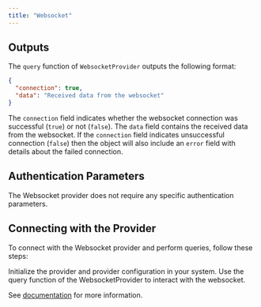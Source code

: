 ```yaml
---
title: "Websocket"
---
```


<AutoGeneratedSnippet />

## Outputs
The `query` function of `WebsocketProvider` outputs the following format:

```json
{
  "connection": true,
  "data": "Received data from the websocket"
}
```

The `connection` field indicates whether the websocket connection was successful (`true`) or not (`false`). The `data` field contains the received data from the websocket.
If the `connection` field indicates unsuccessful connection (`false`) then the object will also include an `error` field with details about the failed connection.


## Authentication Parameters
The Websocket provider does not require any specific authentication parameters.

## Connecting with the Provider
To connect with the Websocket provider and perform queries, follow these steps:

Initialize the provider and provider configuration in your system.
Use the query function of the WebsocketProvider to interact with the websocket.

See [documentation](https://websocket-client.readthedocs.io/en/latest/api.html#websocket.WebSocket.send) for more information.